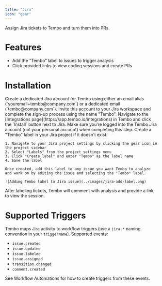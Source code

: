 ```yaml
---
title: "Jira"
icon: "gear"
---
```


Assign Jira tickets to Tembo and turn them into PRs.

# Features

- Add the "Tembo" label to issues to trigger analysis
- Click provided links to view coding sessions and create PRs

# Installation

<Steps>
  <Step title="Create Tembo Account">
    Create a dedicated Jira account for Tembo using either an email alias
    (`youremail+tembo@company.com`) or a dedicated email (`tembo@company.com`).
    Invite this account to your Jira workspace and complete the sign-up process
    using the name "Tembo".
  </Step>
  <Step title="Connect">
    Navigate to the [Integrations page](https://app.tembo.io/integrations) in
    Tembo and click the `Install` button next to Jira. Make sure you're logged
    into the Tembo Jira account (not your personal account) when completing this
    step.
  </Step>
  <Step title="Add Labels">
    Create a "Tembo" label in your Jira project if it doesn't exist:

    1. Navigate to your Jira project settings by clicking the gear icon in the project sidebar
    2. Select "Labels" from the project settings menu
    3. Click "Create label" and enter "Tembo" as the label name
    4. Save the label

    Once created, add this label to any issue you want Tembo to analyze and work on by editing the issue and selecting the "Tembo" label.

    ![Adding Tembo label to Jira issue](../images/jira-add-label.png)
  </Step>
  <Step title="Start Sessions">
    After labeling tickets, Tembo will comment with analysis and provide a link
    to view the session.
  </Step>
</Steps>

# Supported Triggers

Tembo maps Jira activity to workflow triggers (use a `jira.*` naming convention in your `triggerName`). Supported events:

- `issue.created`
- `issue.updated`
- `issue.labeled`
- `issue.assigned`
- `transition.changed`
- `comment.created`

See Workflow Automations for how to create triggers from these events.
